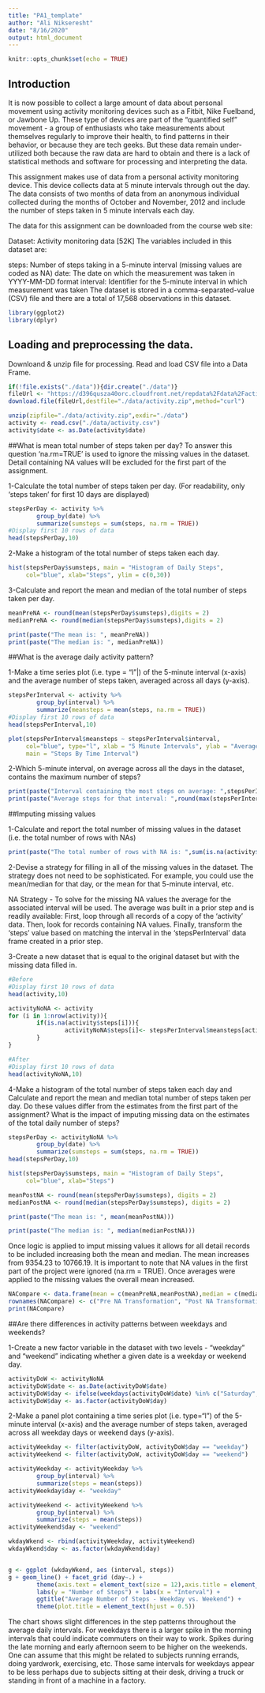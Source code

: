 ---
title: "PA1_template"
author: "Ali Nikseresht"
date: "8/16/2020"
output: html_document
---

```{r setup, include=FALSE}
knitr::opts_chunk$set(echo = TRUE)
```

## Introduction

It is now possible to collect a large amount of data about personal movement using activity monitoring devices such as a Fitbit, Nike Fuelband, or Jawbone Up. These type of devices are part of the “quantified self” movement - a group of enthusiasts who take measurements about themselves regularly to improve their health, to find patterns in their behavior, or because they are tech geeks. But these data remain under-utilized both because the raw data are hard to obtain and there is a lack of statistical methods and software for processing and interpreting the data.

This assignment makes use of data from a personal activity monitoring device. This device collects data at 5 minute intervals through out the day. The data consists of two months of data from an anonymous individual collected during the months of October and November, 2012 and include the number of steps taken in 5 minute intervals each day.

The data for this assignment can be downloaded from the course web site:

Dataset: Activity monitoring data [52K] The variables included in this dataset are:

steps: Number of steps taking in a 5-minute interval (missing values are coded as NA) date: The date on which the measurement was taken in YYYY-MM-DD format interval: Identifier for the 5-minute interval in which measurement was taken The dataset is stored in a comma-separated-value (CSV) file and there are a total of 17,568 observations in this dataset.

```{r Load Libraries}
library(ggplot2)
library(dplyr)

```

## Loading and preprocessing the data.


Downloand & unzip file for processing. Read and load CSV file into a Data Frame.


```{r Downloand}
if(!file.exists("./data")){dir.create("./data")}
fileUrl <- "https://d396qusza40orc.cloudfront.net/repdata%2Fdata%2Factivity.zip"
download.file(fileUrl,destfile="./data/activity.zip",method="curl")

unzip(zipfile="./data/activity.zip",exdir="./data")
activity <- read.csv("./data/activity.csv")
activity$date <- as.Date(activity$date)

```

##What is mean total number of steps taken per day?
To answer this question ‘na.rm=TRUE’ is used to ignore the missing values in the dataset. Detail containing NA values will be excluded for the first part of the assignment.

1-Calculate the total number of steps taken per day.
(For readability, only ‘steps taken’ for first 10 days are displayed)



```{r Calculate}
stepsPerDay <- activity %>%
        group_by(date) %>%
        summarize(sumsteps = sum(steps, na.rm = TRUE)) 
#Display first 10 rows of data
head(stepsPerDay,10)

```


2-Make a histogram of the total number of steps taken each day.
```{r}
hist(stepsPerDay$sumsteps, main = "Histogram of Daily Steps", 
     col="blue", xlab="Steps", ylim = c(0,30))

```

3-Calculate and report the mean and median of the total number of steps taken per day.



```{r}
meanPreNA <- round(mean(stepsPerDay$sumsteps),digits = 2)
medianPreNA <- round(median(stepsPerDay$sumsteps),digits = 2)

print(paste("The mean is: ", meanPreNA))
print(paste("The median is: ", medianPreNA))


```


##What is the average daily activity pattern?


1-Make a time series plot (i.e. type = “l”|) of the 5-minute interval (x-axis) and the average number of steps taken, averaged across all days (y-axis).


```{r}
stepsPerInterval <- activity %>%
        group_by(interval) %>%
        summarize(meansteps = mean(steps, na.rm = TRUE)) 
#Display first 10 rows of data
head(stepsPerInterval,10)

```









```{r}
plot(stepsPerInterval$meansteps ~ stepsPerInterval$interval,
     col="blue", type="l", xlab = "5 Minute Intervals", ylab = "Average Number of Steps",
     main = "Steps By Time Interval")

```



2-Which 5-minute interval, on average across all the days in the dataset, contains the maximum number of steps?




```{r}
print(paste("Interval containing the most steps on average: ",stepsPerInterval$interval[which.max(stepsPerInterval$meansteps)]))
print(paste("Average steps for that interval: ",round(max(stepsPerInterval$meansteps),digits=2)))


```


##Imputing missing values

1-Calculate and report the total number of missing values in the dataset (i.e. the total number of rows with NAs)



```{r}
print(paste("The total number of rows with NA is: ",sum(is.na(activity$steps))))


```



2-Devise a strategy for filling in all of the missing values in the dataset. The strategy does not need to be sophisticated. For example, you could use the mean/median for that day, or the mean for that 5-minute interval, etc.

NA Strategy - To solve for the missing NA values the average for the associated interval will be used. The average was built in a prior step and is readily available: First, loop through all records of a copy of the ‘activity’ data. Then, look for records containing NA values. Finally, transform the ‘steps’ value based on matching the interval in the ‘stepsPerInterval’ data frame created in a prior step.

3-Create a new dataset that is equal to the original dataset but with the missing data filled in.

```{r}
#Before 
#Display first 10 rows of data
head(activity,10)

```


```{r}
activityNoNA <- activity  
for (i in 1:nrow(activity)){
        if(is.na(activity$steps[i])){
                activityNoNA$steps[i]<- stepsPerInterval$meansteps[activityNoNA$interval[i] == stepsPerInterval$interval]
        }
}

#After
#Display first 10 rows of data
head(activityNoNA,10)

```


4-Make a histogram of the total number of steps taken each day and Calculate and report the mean and median total number of steps taken per day. Do these values differ from the estimates from the first part of the assignment? What is the impact of imputing missing data on the estimates of the total daily number of steps?


```{r}
stepsPerDay <- activityNoNA %>%
        group_by(date) %>%
        summarize(sumsteps = sum(steps, na.rm = TRUE)) 
head(stepsPerDay,10)

```




```{r}
hist(stepsPerDay$sumsteps, main = "Histogram of Daily Steps", 
     col="blue", xlab="Steps")

```





```{r}
meanPostNA <- round(mean(stepsPerDay$sumsteps), digits = 2)
medianPostNA <- round(median(stepsPerDay$sumsteps), digits = 2)

print(paste("The mean is: ", mean(meanPostNA)))

print(paste("The median is: ", median(medianPostNA)))

```


Once logic is applied to imput missing values it allows for all detail records to be included increasing both the mean and median. The mean increases from 9354.23 to 10766.19. It is important to note that NA values in the first part of the project were ignored (na.rm = TRUE). Once averages were applied to the missing values the overall mean increased.


```{r}
NACompare <- data.frame(mean = c(meanPreNA,meanPostNA),median = c(medianPreNA,medianPostNA))
rownames(NACompare) <- c("Pre NA Transformation", "Post NA Transformation")
print(NACompare)

```

##Are there differences in activity patterns between weekdays and weekends?

1-Create a new factor variable in the dataset with two levels - “weekday” and “weekend” indicating whether a given date is a weekday or weekend day.





```{r}
activityDoW <- activityNoNA
activityDoW$date <- as.Date(activityDoW$date)
activityDoW$day <- ifelse(weekdays(activityDoW$date) %in% c("Saturday", "Sunday"), "weekend", "weekday")
activityDoW$day <- as.factor(activityDoW$day)

```

2-Make a panel plot containing a time series plot (i.e. type=“l”) of the 5-minute interval (x-axis) and the average number of steps taken, averaged across all weekday days or weekend days (y-axis).


```{r}
activityWeekday <- filter(activityDoW, activityDoW$day == "weekday")
activityWeekend <- filter(activityDoW, activityDoW$day == "weekend")

activityWeekday <- activityWeekday %>%
        group_by(interval) %>%
        summarize(steps = mean(steps)) 
activityWeekday$day <- "weekday"

activityWeekend <- activityWeekend %>%
        group_by(interval) %>%
        summarize(steps = mean(steps)) 
activityWeekend$day <- "weekend"

wkdayWkend <- rbind(activityWeekday, activityWeekend)
wkdayWkend$day <- as.factor(wkdayWkend$day)


g <- ggplot (wkdayWkend, aes (interval, steps))
g + geom_line() + facet_grid (day~.) + 
        theme(axis.text = element_text(size = 12),axis.title = element_text(size = 14)) + 
        labs(y = "Number of Steps") + labs(x = "Interval") + 
        ggtitle("Average Number of Steps - Weekday vs. Weekend") + 
        theme(plot.title = element_text(hjust = 0.5))

```



The chart shows slight differences in the step patterns throughout the average daily intervals. For weekdays there is a larger spike in the morning intervals that could indicate commuters on their way to work. Spikes during the late morning and early afternoon seem to be higher on the weekends. One can assume that this might be related to subjects running errands, doing yardwork, exercising, etc. Those same intervals for weekdays appear to be less perhaps due to subjects sitting at their desk, driving a truck or standing in front of a machine in a factory.
